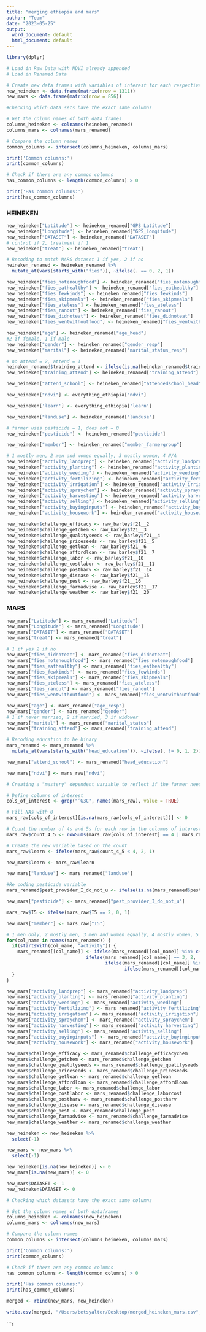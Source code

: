 ---
title: "merging ethiopia and mars"
author: "Team"
date: "2023-05-25"
output:
  word_document: default
  html_document: default
---

```{r}
library(dplyr)
```

```{r}
# Load in Raw Data with NDVI already appended
# Load in Renamed Data
```

```{r}
# Create new data frames with variables of interest for each respective dataset
new_heineken <- data.frame(matrix(nrow = 1311))
new_mars <- data.frame(matrix(nrow = 856))
```

```{r}
#Checking which data sets have the exact same columns

# Get the column names of both data frames
columns_heineken <- colnames(heineken_renamed)
columns_mars <- colnames(mars_renamed)

# Compare the column names
common_columns <- intersect(columns_heineken, columns_mars)

print('Common columns:')
print(common_columns)

# Check if there are any common columns
has_common_columns <- length(common_columns) > 0

print('Has common columns:')
print(has_common_columns)

```

### HEINEKEN
```{r}
new_heineken["Latitude"] <- heineken_renamed["GPS_Latitude"]
new_heineken["Longitude"] <- heineken_renamed["GPS_Longitude"]
new_heineken["DATASET"] <- heineken_renamed["DATASET"]
# control if 2, treatment if 1
new_heineken["treat"] <- heineken_renamed["treat"]
```

```{r}
# Recoding to match MARS dataset 1 if yes, 2 if no
heineken_renamed <- heineken_renamed %>%
  mutate_at(vars(starts_with("fies")), ~ifelse(. == 0, 2, 1))
```

```{r}
new_heineken["fies_notenoughfood"] <- heineken_renamed["fies_notenoughfood"]
new_heineken["fies_eathealthy"] <- heineken_renamed["fies_eathealthy"]
new_heineken["fies_fewkinds"] <- heineken_renamed["fies_fewkinds"]
new_heineken["fies_skipmeals"] <- heineken_renamed["fies_skipmeals"]
new_heineken["fies_ateless"] <- heineken_renamed["fies_ateless"]
new_heineken["fies_ranout"] <- heineken_renamed["fies_ranout"]
new_heineken["fies_didnoteat"] <- heineken_renamed["fies_didnoteat"]
new_heineken["fies_wentwithoutfood"] <- heineken_renamed["fies_wentwithoutfood"]

new_heineken["age"] <- heineken_renamed["age_head"]
#2 if female, 1 if male
new_heineken["gender"] <- heineken_renamed["gender_resp"]
new_heineken["marital"] <- heineken_renamed["marital_status_resp"]
```

```{r}
# no attend = 2, attend = 1
heineken_renamed$training_attend <- ifelse(is.na(heineken_renamed$training_attend), 2, 1)
new_heineken["training_attend"] <- heineken_renamed["training_attend"]
```

```{r}
new_heineken["attend_school"] <- heineken_renamed["attendedschool_head"]
```

```{r}
new_heineken["ndvi"] <- everything_ethiopia["ndvi"]
```

```{r}
new_heineken['learn'] <- everything_ethiopia['learn']
```

```{r}
new_heineken["landuse"] <- heineken_renamed["landuse"]
```

```{r}
# farmer uses pesticide = 1, does not = 0
new_heineken["pesticide"] <- heineken_renamed["pesticide"]
```

```{r}
new_heineken["member"] <- heineken_renamed["member_farmergroup"]
```

```{r}
# 1 mostly men, 2 men and women equally, 3 mostly women, 4 N/A
new_heineken["activity_landprep"] <- heineken_renamed["activity_landprep"]
new_heineken["activity_planting"] <- heineken_renamed["activity_planting"]
new_heineken["activity_weeding"] <- heineken_renamed["activity_weeding"]
new_heineken["activity_fertilizing"] <- heineken_renamed["activity_fertilizing"]
new_heineken["activity_irrigation"] <- heineken_renamed["activity_irrigation"]
new_heineken["activity_spraychem"] <- heineken_renamed["activity_spraychem"]
new_heineken["activity_harvesting"] <- heineken_renamed["activity_harvesting"]
new_heineken["activity_selling"] <- heineken_renamed["activity_selling"]
new_heineken["activity_buyinginputs"] <- heineken_renamed["activity_buyinginputs"]
new_heineken["activity_housework"] <- heineken_renamed["activity_housework"]
```

```{r}
new_heineken$challenge_efficacy <- raw_barley$f21__2
new_heineken$challenge_getchem <- raw_barley$f21__3
new_heineken$challenge_qualityseeds <- raw_barley$f21__4
new_heineken$challenge_priceseeds <- raw_barley$f21__5
new_heineken$challenge_getloan <- raw_barley$f21__6
new_heineken$challenge_affordloan <- raw_barley$f21__7
new_heineken$challenge_labor <- raw_barley$f21__10
new_heineken$challenge_costlabor <- raw_barley$f21__11
new_heineken$challenge_postharv <- raw_barley$f21__14
new_heineken$challenge_disease <- raw_barley$f21__15
new_heineken$challenge_pest <- raw_barley$f21__16
new_heineken$challenge_farmadvise <- raw_barley$f21__17
new_heineken$challenge_weather <- raw_barley$f21__20
```

### MARS
```{r}
new_mars["Latitude"] <- mars_renamed["Latitude"]
new_mars["Longitude"] <- mars_renamed["Longitude"]
new_mars["DATASET"] <- mars_renamed["DATASET"]
new_mars["treat"] <- mars_renamed["treat"]
```

```{r}
# 1 if yes 2 if no
new_mars["fies_didnoteat"] <- mars_renamed["fies_didnoteat"]
new_mars["fies_notenoughfood"] <- mars_renamed["fies_notenoughfood"]
new_mars["fies_eathealthy"] <- mars_renamed["fies_eathealthy"]
new_mars["fies_fewkinds"] <- mars_renamed["fies_fewkinds"]
new_mars["fies_skipmeals"] <- mars_renamed["fies_skipmeals"]
new_mars["fies_ateless"] <- mars_renamed["fies_ateless"]
new_mars["fies_ranout"] <- mars_renamed["fies_ranout"]
new_mars["fies_wentwithoutfood"] <- mars_renamed["fies_wentwithoutfood"]

new_mars["age"] <- mars_renamed["age_resp"]
new_mars["gender"] <- mars_renamed["gender"]
# 1 if never married, 2 if married, 3 if widower
new_mars["marital"] <- mars_renamed["marital_status"]
new_mars["training_attend"] <- mars_renamed["training_attend"]
```

```{r}
# Recoding education to be binary
mars_renamed <- mars_renamed %>%
  mutate_at(vars(starts_with("head_education")), ~ifelse(. != 0, 1, 2))
```

```{r}
new_mars["attend_school"] <- mars_renamed["head_education"]
```

```{r}
new_mars["ndvi"] <- mars_raw["ndvi"]
```

```{r}
# Creating a "mastery" dependent variable to reflect if the farmer needs training or not. If the farmer mastered over 25 percent of the topics (4/16), then they do not need training (=1) and if they did not, then they do need training (=2) -> 89 percent need training (but could be biased due to NA responses)

# Define columns of interest
cols_of_interest <- grep("^G3C", names(mars_raw), value = TRUE)

# Fill NAs with 0
mars_raw[cols_of_interest][is.na(mars_raw[cols_of_interest])] <- 0

# Count the number of 4s and 5s for each row in the columns of interest
mars_raw$count_4_5 <- rowSums(mars_raw[cols_of_interest] == 4 | mars_raw[cols_of_interest] == 5)

# Create the new variable based on the count
mars_raw$learn <- ifelse(mars_raw$count_4_5 < 4, 2, 1)
```

```{r}
new_mars$learn <- mars_raw$learn
```

```{r}
new_mars["landuse"] <- mars_renamed["landuse"]
```

```{r}
#Re coding pesticide variable
mars_renamed$pest_provider_I_do_not_u <- ifelse(is.na(mars_renamed$pest_provider_I_do_not_u), 1, 0)
```

```{r}
new_mars["pesticide"] <- mars_renamed["pest_provider_I_do_not_u"]
```

```{r}
mars_raw$I5 <- ifelse(mars_raw$I5 == 2, 0, 1)
```

```{r}
new_mars["member"] <- mars_raw["I5"]
```

```{r}
# 1 men only, 2 mostly men, 3 men and women equally, 4 mostly women, 5 only women, 6 N/A
for(col_name in names(mars_renamed)) {
  if(startsWith(col_name, "activity")) {
    mars_renamed[[col_name]] <- ifelse(mars_renamed[[col_name]] %in% c(1, 2), 1,
                             ifelse(mars_renamed[[col_name]] == 3, 2,
                                    ifelse(mars_renamed[[col_name]] %in% c(4, 5), 3,
                                           ifelse(mars_renamed[[col_name]] == 6, 4, NA))))
  }
}
```


```{r}
new_mars["activity_landprep"] <- mars_renamed["activity_landprep"]
new_mars["activity_planting"] <- mars_renamed["activity_planting"]
new_mars["activity_weeding"] <- mars_renamed["activity_weeding"]
new_mars["activity_fertilizing"] <- mars_renamed["activity_fertilizing"]
new_mars["activity_irrigation"] <- mars_renamed["activity_irrigation"]
new_mars["activity_spraychem"] <- mars_renamed["activity_spraychem"]
new_mars["activity_harvesting"] <- mars_renamed["activity_harvesting"]
new_mars["activity_selling"] <- mars_renamed["activity_selling"]
new_mars["activity_buyinginputs"] <- mars_renamed["activity_buyinginputs"]
new_mars["activity_housework"] <- mars_renamed["activity_housework"]
```

```{r}
new_mars$challenge_efficacy <- mars_renamed$challenge_efficacychem
new_mars$challenge_getchem <- mars_renamed$challenge_getchem
new_mars$challenge_qualityseeds <- mars_renamed$challenge_qualityseeds
new_mars$challenge_priceseeds <- mars_renamed$challenge_priceseeds
new_mars$challenge_getloan <- mars_renamed$challenge_getloan
new_mars$challenge_affordloan <- mars_renamed$challenge_affordloan
new_mars$challenge_labor <- mars_renamed$challenge_labor
new_mars$challenge_costlabor <- mars_renamed$challenge_laborcost
new_mars$challenge_postharv <- mars_renamed$challenge_postharv
new_mars$challenge_disease <- mars_renamed$challenge_disease
new_mars$challenge_pest <- mars_renamed$challenge_pest
new_mars$challenge_farmadvise <- mars_renamed$challenge_farmadvise
new_mars$challenge_weather <- mars_renamed$challenge_weather
```

```{r}
new_heineken <- new_heineken %>% 
  select(-1)

new_mars <- new_mars %>% 
  select(-1)

new_heineken[is.na(new_heineken)] <- 0
new_mars[is.na(new_mars)] <- 0

new_mars$DATASET <- 1
new_heineken$DATASET <- 0
```

```{r}
# Checking which datasets have the exact same columns

# Get the column names of both dataframes
columns_heineken <- colnames(new_heineken)
columns_mars <- colnames(new_mars)

# Compare the column names
common_columns <- intersect(columns_heineken, columns_mars)

print('Common columns:')
print(common_columns)

# Check if there are any common columns
has_common_columns <- length(common_columns) > 0

print('Has common columns:')
print(has_common_columns)
```

```{r}
merged <- rbind(new_mars, new_heineken)
```


```{r}
write.csv(merged, "/Users/betsyalter/Desktop/merged_heineken_mars.csv", row.names = TRUE)
```


```{r}

